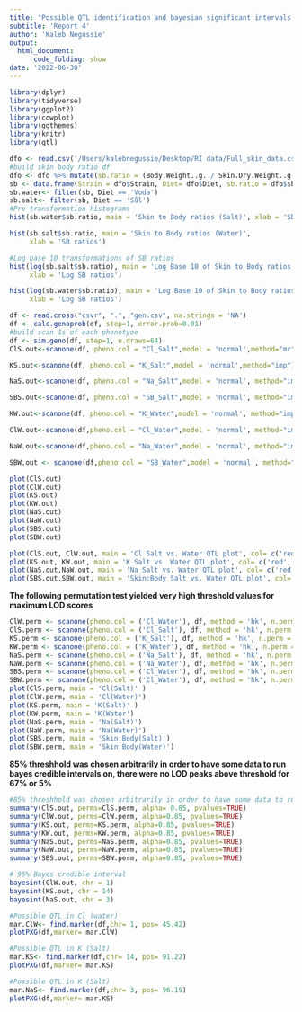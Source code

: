 ```yaml
---
title: "Possible QTL identification and bayesian significant intervals "
subtitle: 'Report 4'
author: 'Kaleb Negussie' 
output: 
  html_document:
      code_folding: show
date: '2022-06-30'
---
```


```r
library(dplyr)
library(tidyverse)
library(ggplot2)
library(cowplot)
library(ggthemes)
library(knitr)
library(qtl)
```

```r
dfo <- read.csv('/Users/kalebnegussie/Desktop/RI data/Full_skin_data.csv')
#build skin body ratio df 
dfo <- dfo %>% mutate(sb.ratio = (Body.Weight..g. / Skin.Dry.Weight..g. ))
sb <- data.frame(Strain = dfo$Strain, Diet= dfo$Diet, sb.ratio = dfo$sb.ratio)
sb.water<- filter(sb, Diet == 'Voda')
sb.salt<- filter(sb, Diet == 'Sůl')
#Pre transformation histograms 
hist(sb.water$sb.ratio, main = 'Skin to Body ratios (Salt)', xlab = 'SB ratios') 

hist(sb.salt$sb.ratio, main = 'Skin to Body ratios (Water)',
     xlab = 'SB ratios') 

#Log base 10 transformations of SB ratios  
hist(log(sb.salt$sb.ratio), main = 'Log Base 10 of Skin to Body ratios (Salt)',
     xlab = 'Log SB ratios')

hist(log(sb.water$sb.ratio), main = 'Log Base 10 of Skin to Body ratios (Water)', 
     xlab = 'Log SB ratios')

```

```r
df <- read.cross("csvr", ".", "gen.csv", na.strings = 'NA')
df <- calc.genoprob(df, step=1, error.prob=0.01)
#build scan 1s of each phenotyoe 
df <- sim.geno(df, step=1, n.draws=64)
ClS.out<-scanone(df, pheno.col = "Cl_Salt",model = 'normal',method="mr")

KS.out<-scanone(df, pheno.col = "K_Salt",model = 'normal',method="imp")

NaS.out<-scanone(df, pheno.col = "Na_Salt",model = 'normal', method="imp")

SBS.out<-scanone(df, pheno.col = "SB_Salt",model = 'normal', method="imp")

KW.out<-scanone(df, pheno.col = "K_Water",model = 'normal', method="imp")

ClW.out<-scanone(df,pheno.col = "Cl_Water",model = 'normal', method="imp")

NaW.out<-scanone(df,pheno.col = "Na_Water",model = 'normal', method="imp")

SBW.out <- scanone(df,pheno.col = "SB_Water",model = 'normal', method="imp")

plot(ClS.out)
plot(ClW.out)
plot(KS.out)
plot(KW.out)
plot(NaS.out)
plot(NaW.out)
plot(SBS.out)
plot(SBW.out)

plot(ClS.out, ClW.out, main = 'Cl Salt vs. Water QTL plot', col= c('red','blue'), chr = c(1,2,7,8,10,14))
plot(KS.out, KW.out, main = 'K Salt vs. Water QTL plot', col= c('red','blue'), chr = c(1,2,4,5,6,9))
plot(NaS.out,NaW.out, main = 'Na Salt vs. Water QTL plot', col= c('red','blue'), chr = c(2,3,6,11,16))
plot(SBS.out,SBW.out, main = 'Skin:Body Salt vs. Water QTL plot', col= c('red','blue'), chr = c(4,5,7,8,10,14,17))

```

**The following permutation test yielded very high threshold values for maximum LOD scores**

```r

ClW.perm <- scanone(pheno.col = ('Cl_Water'), df, method = 'hk', n.perm = 1000)
ClS.perm <- scanone(pheno.col = ('Cl_Salt'), df, method = 'hk', n.perm = 1000)
KS.perm <- scanone(pheno.col = ('K_Salt'), df, method = 'hk', n.perm = 1000)
KW.perm <- scanone(pheno.col = ('K_Water'), df, method = 'hk', n.perm = 1000)
NaS.perm <- scanone(pheno.col = ('Na_Salt'), df, method = 'hk', n.perm = 1000)
NaW.perm <- scanone(pheno.col = ('Na_Water'), df, method = 'hk', n.perm = 1000)
SBS.perm <- scanone(pheno.col = ('Cl_Water'), df, method = 'hk', n.perm = 1000)
SBW.perm <- scanone(pheno.col = ('Cl_Water'), df, method = 'hk', n.perm = 1000)
plot(ClS.perm, main = 'Cl(Salt)' )
plot(ClW.perm, main = 'Cl(Water)')
plot(KS.perm, main = 'K(Salt)' )
plot(KW.perm, main = 'K(Water')
plot(NaS.perm, main = 'Na(Salt)')
plot(NaW.perm, main = 'Na(Water)')
plot(SBS.perm, main = 'Skin:Body(Salt)')
plot(SBW.perm, main = 'Skin:Body(Water)')


```

**85% threshhold was chosen arbitrarily in order to have some data to run bayes credible intervals on, there were no LOD peaks above threshold for 67% or 5%**

```r
#85% threshhold was chosen arbitrarily in order to have some data to run bayes credible intervals on, there were no LOD peaks above threshold for 67% or 5% QTLs 
summary(ClS.out, perms=ClS.perm, alpha= 0.85, pvalues=TRUE)
summary(ClW.out, perms=ClW.perm, alpha=0.85, pvalues=TRUE)
summary(KS.out, perms=KS.perm, alpha=0.85, pvalues=TRUE)
summary(KW.out, perms=KW.perm, alpha=0.85, pvalues=TRUE)
summary(NaS.out, perms=NaS.perm, alpha=0.85, pvalues=TRUE)
summary(NaW.out, perms=NaW.perm, alpha=0.85, pvalues=TRUE)
summary(SBS.out, perms=SBW.perm, alpha=0.85, pvalues=TRUE)


```

```r
# 95% Bayes credible interval
bayesint(ClW.out, chr = 1)
bayesint(KS.out, chr = 14)
bayesint(NaS.out, chr = 3)
```

```r
#Possible QTL in Cl (water)
mar.ClW<- find.marker(df,chr= 1, pos= 45.42)
plotPXG(df,marker= mar.ClW)

#Possible QTL in K (Salt)
mar.KS<- find.marker(df,chr= 14, pos= 91.22)
plotPXG(df,marker= mar.KS)

#Possible QTL in K (Salt)
mar.NaS<- find.marker(df,chr= 3, pos= 96.19)
plotPXG(df,marker= mar.KS)


```
